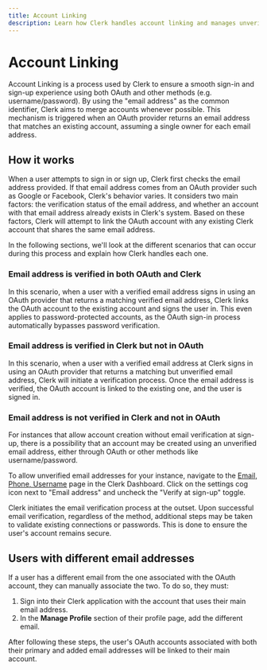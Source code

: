 ```yaml
---
title: Account Linking
description: Learn how Clerk handles account linking and manages unverified email addresses from OAuth providers.
---
```


# Account Linking

Account Linking is a process used by Clerk to ensure a smooth sign-in and sign-up experience using both OAuth and other methods (e.g. username/password). By using the "email address" as the common identifier, Clerk aims to merge accounts whenever possible. This mechanism is triggered when an OAuth provider returns an email address that matches an existing account, assuming a single owner for each email address.

## How it works

When a user attempts to sign in or sign up, Clerk first checks the email address provided. If that email address comes from an OAuth provider such as Google or Facebook, Clerk's behavior varies. It considers two main factors: the verification status of the email address, and whether an account with that email address already exists in Clerk's system. Based on these factors, Clerk will attempt to link the OAuth account with any existing Clerk account that shares the same email address.

In the following sections, we'll look at the different scenarios that can occur during this process and explain how Clerk handles each one.

<Images
    width={2400}
    height={1942}
    src="/docs/images/authentication/account-linking-flow-oauth.webp"
    alt="Flow chart of the account linking process in various scenarios"
/>

### Email address is verified in both OAuth and Clerk

In this scenario, when a user with a verified email address signs in using an OAuth provider that returns a matching verified email address, Clerk links the OAuth account to the existing account and signs the user in. This even applies to password-protected accounts, as the OAuth sign-in process automatically bypasses password verification.

### Email address is verified in Clerk but not in OAuth

In this scenario, when a user with a verified email address at Clerk signs in using an OAuth provider that returns a matching but unverified email address, Clerk will initiate a verification process. Once the email address is verified, the OAuth account is linked to the existing one, and the user is signed in.

### Email address is not verified in Clerk and not in OAuth

For instances that allow account creation without email verification at sign-up, there is a possibility that an account may be created using an unverified email address, either through OAuth or other methods like username/password.

To allow unverified email addresses for your instance, navigate to the [Email, Phone, Username](https://dashboard.clerk.com/last-active?path=user-authentication/email-phone-username) page in the Clerk Dashboard. Click on the settings cog icon next to "Email address" and uncheck the "Verify at sign-up" toggle.

<Images
  width={2500}
  height={2000}
  src="/docs/images/authentication/account-linking-verify-at-sign-up.webp"
  alt="Verify at sign-up toggle in the Clerk Dashboard"
/>

Clerk initiates the email verification process at the outset. Upon successful email verification, regardless of the method, additional steps may be taken to validate existing connections or passwords. This is done to ensure the user's account remains secure.

## Users with different email addresses

If a user has a different email from the one associated with the OAuth account, they can manually associate the two. To do so, they must:

1. Sign into their Clerk application with the account that uses their main email address.
1. In the **Manage Profile** section of their profile page, add the different email.

After following these steps, the user's OAuth accounts associated with both their primary and added email addresses will be linked to their main account.